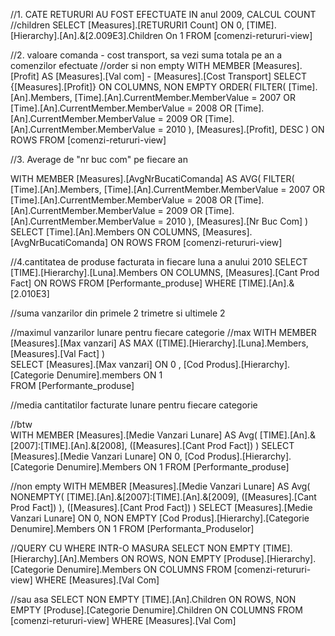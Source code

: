 //1. CATE RETURURI AU FOST EFECTUATE IN anul 2009, CALCUL COUNT
//children
SELECT
   [Measures].[RETURURI1 Count] ON 0,
   [TIME].[Hierarchy].[An].&[2.009E3].Children On 1
FROM [comenzi-retururi-view]

//2. valoare comanda - cost transport, sa vezi suma totala pe an a comenzilor efectuate
//order si non empty
WITH 
  MEMBER [Measures].[Profit] AS
    [Measures].[Val com] - [Measures].[Cost Transport]
SELECT 
  {[Measures].[Profit]} ON COLUMNS,
  NON EMPTY 
    ORDER(
      FILTER(
        [Time].[An].Members,
        [Time].[An].CurrentMember.MemberValue = 2007
        OR [Time].[An].CurrentMember.MemberValue = 2008
        OR [Time].[An].CurrentMember.MemberValue = 2009
        OR [Time].[An].CurrentMember.MemberValue = 2010
      ),
      [Measures].[Profit],
      DESC
    ) ON ROWS
FROM [comenzi-retururi-view]

//3. Average de "nr buc com" pe fiecare an 


WITH MEMBER [Measures].[AvgNrBucatiComanda] AS 
 AVG(
      FILTER(
         [Time].[An].Members,
         [Time].[An].CurrentMember.MemberValue = 2007
        OR [Time].[An].CurrentMember.MemberValue = 2008
         OR [Time].[An].CurrentMember.MemberValue = 2009
       OR [Time].[An].CurrentMember.MemberValue = 2010
      ),
      [Measures].[Nr Buc Com]
   )
SELECT
   [Time].[An].Members ON COLUMNS,
  [Measures].[AvgNrBucatiComanda] ON ROWS
FROM [comenzi-retururi-view]


   


//4.cantitatea de produse facturata in fiecare luna a anului 2010
SELECT 
  [TIME].[Hierarchy].[Luna].Members ON COLUMNS,
  [Measures].[Cant Prod Fact] ON ROWS
FROM 
  [Performante_produse]
WHERE
  [TIME].[An].&[2.010E3]

//suma vanzarilor din primele 2 trimetre si ultimele 2

//maximul vanzarilor lunare pentru  fiecare categorie
//max
WITH MEMBER [Measures].[Max vanzari] AS 
	MAX ([TIME].[Hierarchy].[Luna].Members,
	 [Measures].[Val Fact] )  
SELECT [Measures].[Max vanzari] ON 0 ,
[Cod Produs].[Hierarchy].[Categorie Denumire].members ON 1  
FROM [Performante_produse]

        
//media cantitatilor facturate lunare pentru fiecare categorie   

//btw         
WITH 
  MEMBER [Measures].[Medie Vanzari Lunare] AS 
    Avg(
      [TIME].[An].&[2007]:[TIME].[An].&[2008],
      ([Measures].[Cant Prod Fact])
    )
SELECT 
   [Measures].[Medie Vanzari Lunare] ON 0,
  [Cod Produs].[Hierarchy].[Categorie Denumire].Members ON 1
FROM 
  [Performante_produse]

//non empty
WITH 
  MEMBER [Measures].[Medie Vanzari Lunare] AS 
    Avg(
      NONEMPTY(
        [TIME].[An].&[2007]:[TIME].[An].&[2009],
        ([Measures].[Cant Prod Fact])
      ),
      ([Measures].[Cant Prod Fact])
    )
SELECT 
  [Measures].[Medie Vanzari Lunare] ON 0,
  NON EMPTY [Cod Produs].[Hierarchy].[Categorie Denumire].Members ON 1
FROM [Performanta_Produselor]
  
  //QUERY CU WHERE INTR-O MASURA
  SELECT 
NON EMPTY [TIME].[Hierarchy].[An].Members ON ROWS,
NON EMPTY [Produse].[Hierarchy].[Categorie Denumire].Members ON COLUMNS
FROM [comenzi-retururi-view]
WHERE [Measures].[Val Com]


//sau asa
SELECT 
NON EMPTY [TIME].[An].Children ON ROWS,
NON EMPTY [Produse].[Categorie Denumire].Children ON COLUMNS
FROM [comenzi-retururi-view]
WHERE [Measures].[Val Com]